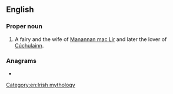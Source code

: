 ==English==

===Proper noun===
{{en-proper noun}}

# A fairy and the wife of [[Manannan mac Lir]] and later the lover of [[Cúchulainn]].

===Anagrams===
* {{l|en|NADF}}

[[Category:en:Irish mythology]]